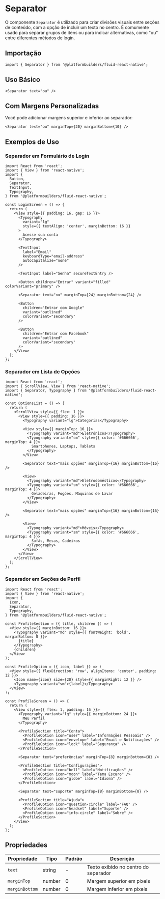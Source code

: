 # Separator

O componente `Separator` é utilizado para criar divisões visuais entre seções de conteúdo, com a opção de incluir um texto no centro. É comumente usado para separar grupos de itens ou para indicar alternativas, como "ou" entre diferentes métodos de login.

## Importação

```tsx
import { Separator } from '@platformbuilders/fluid-react-native';
```

## Uso Básico

```tsx
<Separator text="ou" />
```

## Com Margens Personalizadas

Você pode adicionar margens superior e inferior ao separador:

```tsx
<Separator text="ou" marginTop={20} marginBottom={10} />
```

## Exemplos de Uso

### Separador em Formulário de Login

```tsx
import React from 'react';
import { View } from 'react-native';
import {
  Button,
  Separator,
  TextInput,
  Typography,
} from '@platformbuilders/fluid-react-native';

const LoginScreen = () => {
  return (
    <View style={{ padding: 16, gap: 16 }}>
      <Typography
        variant="lg"
        style={{ textAlign: 'center', marginBottom: 16 }}
      >
        Acesse sua conta
      </Typography>

      <TextInput
        label="Email"
        keyboardType="email-address"
        autoCapitalize="none"
      />

      <TextInput label="Senha" secureTextEntry />

      <Button children="Entrar" variant="filled" colorVariant="primary" />

      <Separator text="ou" marginTop={24} marginBottom={24} />

      <Button
        children="Entrar com Google"
        variant="outlined"
        colorVariant="secondary"
      />

      <Button
        children="Entrar com Facebook"
        variant="outlined"
        colorVariant="secondary"
      />
    </View>
  );
};
```

### Separador em Lista de Opções

```tsx
import React from 'react';
import { ScrollView, View } from 'react-native';
import { Separator, Typography } from '@platformbuilders/fluid-react-native';

const OptionsList = () => {
  return (
    <ScrollView style={{ flex: 1 }}>
      <View style={{ padding: 16 }}>
        <Typography variant="lg">Categorias</Typography>

        <View style={{ marginTop: 16 }}>
          <Typography variant="md">Eletrônicos</Typography>
          <Typography variant="sm" style={{ color: '#666666', marginTop: 4 }}>
            Smartphones, Laptops, Tablets
          </Typography>
        </View>

        <Separator text="mais opções" marginTop={16} marginBottom={16} />

        <View>
          <Typography variant="md">Eletrodomésticos</Typography>
          <Typography variant="sm" style={{ color: '#666666', marginTop: 4 }}>
            Geladeiras, Fogões, Máquinas de Lavar
          </Typography>
        </View>

        <Separator text="mais opções" marginTop={16} marginBottom={16} />

        <View>
          <Typography variant="md">Móveis</Typography>
          <Typography variant="sm" style={{ color: '#666666', marginTop: 4 }}>
            Sofás, Mesas, Cadeiras
          </Typography>
        </View>
      </View>
    </ScrollView>
  );
};
```

### Separador em Seções de Perfil

```tsx
import React from 'react';
import { View } from 'react-native';
import {
  Icon,
  Separator,
  Typography,
} from '@platformbuilders/fluid-react-native';

const ProfileSection = ({ title, children }) => (
  <View style={{ marginBottom: 16 }}>
    <Typography variant="md" style={{ fontWeight: 'bold', marginBottom: 8 }}>
      {title}
    </Typography>
    {children}
  </View>
);

const ProfileOption = ({ icon, label }) => (
  <View style={{ flexDirection: 'row', alignItems: 'center', padding: 12 }}>
    <Icon name={icon} size={20} style={{ marginRight: 12 }} />
    <Typography variant="sm">{label}</Typography>
  </View>
);

const ProfileScreen = () => {
  return (
    <View style={{ flex: 1, padding: 16 }}>
      <Typography variant="lg" style={{ marginBottom: 24 }}>
        Meu Perfil
      </Typography>

      <ProfileSection title="Conta">
        <ProfileOption icon="user" label="Informações Pessoais" />
        <ProfileOption icon="envelope" label="Email e Notificações" />
        <ProfileOption icon="lock" label="Segurança" />
      </ProfileSection>

      <Separator text="preferências" marginTop={8} marginBottom={8} />

      <ProfileSection title="Configurações">
        <ProfileOption icon="bell" label="Notificações" />
        <ProfileOption icon="moon" label="Tema Escuro" />
        <ProfileOption icon="globe" label="Idioma" />
      </ProfileSection>

      <Separator text="suporte" marginTop={8} marginBottom={8} />

      <ProfileSection title="Ajuda">
        <ProfileOption icon="question-circle" label="FAQ" />
        <ProfileOption icon="headset" label="Suporte" />
        <ProfileOption icon="info-circle" label="Sobre" />
      </ProfileSection>
    </View>
  );
};
```

## Propriedades

| Propriedade    | Tipo   | Padrão | Descrição                            |
| -------------- | ------ | ------ | ------------------------------------ |
| `text`         | string | -      | Texto exibido no centro do separador |
| `marginTop`    | number | 0      | Margem superior em pixels            |
| `marginBottom` | number | 0      | Margem inferior em pixels            |

